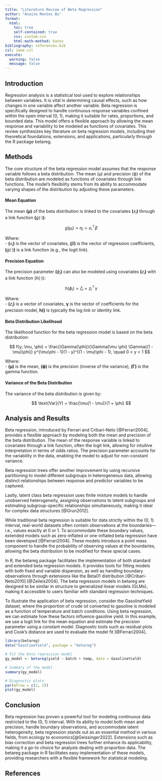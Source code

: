 ```yaml
---
title: "Literature Review of Beta Regression"
author: "Anaite Montes Bu"
format:
  html:
    toc: true
    self-contained: true
    css: custom.css
    html-math-method: katex
bibliography: references.bib
csl: ieee.csl
execute:
  warning: false
  message: false
---
```


## Introduction

Regression analysis is a statistical tool used to explore relationships between variables. It is vital in determining causal effects, such as how changes in one variable affect another variable. Beta regression is specifically designed to handle continuous response variables confined within the open interval (0, 1), making it suitable for rates, proportions, and bounded data. This model offers a flexible approach by allowing the mean response and variability to be modeled as functions of covariates. This review synthesizes key literature on beta regression models, including their theoretical foundations, extensions, and applications, particularly through the R package betareg.

## Methods

The core structure of the beta regression model assumes that the response variable follows a beta distribution. The mean (μ) and precision (ϕ) of the beta distribution are modeled as functions of covariates through link functions. The model's flexibility stems from its ability to accommodate varying shapes of the distribution by adjusting these parameters.

#### Mean Equation

The mean **(μ)** of the beta distribution is linked to the covariates **(**$x_i$**)** through a link function **(**$g(\cdot)$**)**:

$$
g(\mu_i) = \eta_i = x_i^\top \beta
$$

Where:\
- **(**$x_i$**)** is the vector of covariates, **(**$\beta$**)** is the vector of regression coefficients, **(**$g(\cdot)$**)** is a link function (e.g., the logit link).

#### Precision Equation

The precision parameter **(**$\phi_i$**)** can also be modeled using covariates **(**$z_i$**)** with a link function ($h(\cdot)$):

$$
h(\phi_i) = \zeta_i = z_i^\top \gamma
$$

Where:\
- **(**$z_i$**)** is a vector of covariates, **γ** is the vector of coefficients for the precision model, **h()** is typically the log link or identity link.

#### Beta Distribution Likelihood

The likelihood function for the beta regression model is based on the beta distribution:

$$
f(y; \mu, \phi) = \frac{\Gamma(\phi)}{\Gamma(\mu \phi) \Gamma((1 - \mu)\phi)} y^{\mu\phi - 1}(1 - y)^{(1 - \mu)\phi - 1}, \quad 0 < y < 1
$$

Where:\
- **(μ)** is the mean, **(ϕ)** is the precision (inverse of the variance), **(Γ)** is the gamma function.

#### Variance of the Beta Distribution

The variance of the beta distribution is given by:

$$
\text{Var}(Y) = \frac{\mu(1 - \mu)}{1 + \phi}
$$

## Analysis and Results

Beta regression, introduced by Ferrari and Cribari-Neto [@Ferrari2004], provides a flexible approach by modeling both the mean and precision of the beta distribution. The mean of the response variable is linked to covariates through a link function, often the logit link, allowing for intuitive interpretation in terms of odds ratios. The precision parameter accounts for the variability in the data, enabling the model to adjust for non-constant variance.

Beta regression trees offer another improvement by using recursive partitioning to model different subgroups in heterogeneous data, allowing distinct relationships between response and predictor variables to be captured.

Lastly, latent class beta regression uses finite mixture models to handle unobserved heterogeneity, assigning observations to latent subgroups and estimating subgroup-specific relationships simultaneously, making it ideal for complex data structures [@Grun2012].

While traditional beta regression is suitable for data strictly within the (0, 1) interval, real-world datasets often contain observations at the boundaries—i.e., values exactly at 0 or 1. To accommodate these boundary values, extended models such as zero-inflated or one-inflated beta regression have been developed [@Ferrari2004]. These models introduce a point mass component to handle the probability of observing values at the boundaries, allowing the beta distribution to be modified for these special cases.

In R, the betareg package facilitates the implementation of both standard and extended beta regression models. It provides tools for fitting models with both fixed and variable dispersion, as well as handling boundary observations through extensions like the Beta01 distribution [@Cribari-Neto2010] [@Zeileis2004]. The beta regression models in betareg are designed to be similar in structure to generalized linear models (GLMs), making it accessible to users familiar with standard regression techniques.

To illustrate the application of beta regression, consider the GasolineYield dataset, where the proportion of crude oil converted to gasoline is modeled as a function of temperature and batch conditions. Using beta regression, we can estimate how these factors influence gasoline yield. In this example, we use a logit link for the mean equation and estimate the precision parameter using a constant model. Diagnostic tools such as residual plots and Cook's distance are used to evaluate the model fit [@Ferrari2004].

```r
library(betareg)
data("GasolineYield", package = "betareg")

# Fit the beta regression model
gy_model <- betareg(yield ~ batch + temp, data = GasolineYield)

# Summary of the model
summary(gy_model)

# Diagnostic plots
par(mfrow = c(2, 2))
plot(gy_model)
```

## Conclusion

Beta regression has proven a powerful tool for modeling continuous data restricted to the (0, 1) interval. With its ability to model both mean and precision, handle boundary observations, and accommodate latent heterogeneity, beta regression stands out as an essential method in various fields, from ecology to economics[@Geissinger2022]. Extensions such as bias correction and beta regression trees further enhance its applicability, making it a go-to choice for analysts dealing with proportion data. The betareg package in R facilitates easy implementation of these models, providing researchers with a flexible framework for statistical modeling.

## References
